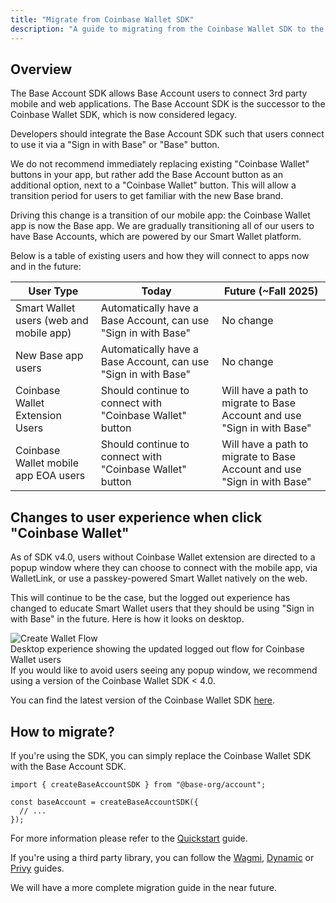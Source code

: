```yaml
---
title: "Migrate from Coinbase Wallet SDK"
description: "A guide to migrating from the Coinbase Wallet SDK to the Base Account SDK"
---
```


## Overview

The Base Account SDK allows Base Account users to connect 3rd party mobile and web applications. The Base Account SDK is the successor to the Coinbase Wallet SDK, which is now considered legacy.  

Developers should integrate the Base Account SDK such that users connect to use it via a "Sign in with Base" or "Base" button. 

We do not recommend immediately replacing existing "Coinbase Wallet" buttons in your app, but rather add the Base Account button as an additional option, next to a "Coinbase Wallet" button. This will allow a transition period for users to get familiar with the new Base brand. 

Driving this change is a transition of our mobile app: the Coinbase Wallet app is now the Base app. We are gradually transitioning all of our users to have Base Accounts, which are powered by our Smart Wallet platform. 

Below is a table of existing users and how they will connect to apps now and in the future:

| User Type | Today | Future (~Fall 2025) |
|-----------|-------|---------------------|
| Smart Wallet users (web and mobile app) | Automatically have a Base Account, can use "Sign in with Base" | No change |
| New Base app users | Automatically have a Base Account, can use "Sign in with Base" | No change |
| Coinbase Wallet Extension Users | Should continue to connect with "Coinbase Wallet" button | Will have a path to migrate to Base Account and use "Sign in with Base" |
| Coinbase Wallet mobile app EOA users | Should continue to connect with "Coinbase Wallet" button | Will have a path to migrate to Base Account and use "Sign in with Base" |

## Changes to user experience when click "Coinbase Wallet" 

As of SDK v4.0, users without Coinbase Wallet extension are directed to a popup window where they can choose to connect with the mobile app, via WalletLink, or use a passkey-powered Smart Wallet natively on the web. 

This will continue to be the case, but the logged out experience has changed to educate Smart Wallet users that they should be using "Sign in with Base" in the future. Here is how it looks on desktop.

<div style={{ display: 'flex', justifyContent: 'center', margin: '2rem 0' }}>
  <img src="/images/base-account/CreateWalletFlow.png" alt="Create Wallet Flow" style={{ width: '300px', height: 'auto' }} />
</div>

<div style={{ textAlign: 'center', fontStyle: 'italic', marginBottom: '2rem' }}>
  Desktop experience showing the updated logged out flow for Coinbase Wallet users
</div>

<Tip>
If you would like to avoid users seeing any popup window, we recommend using a version of the Coinbase Wallet SDK < 4.0.

You can find the latest version of the Coinbase Wallet SDK [here](https://github.com/coinbase/coinbase-wallet-sdk/releases).
</Tip>



## How to migrate?

If you're using the SDK, you can simply replace the Coinbase Wallet SDK with the Base Account SDK.

```tsx
import { createBaseAccountSDK } from "@base-org/account";

const baseAccount = createBaseAccountSDK({
  // ...
});
```

For more information please refer to the [Quickstart](/base-account/quickstart/web) guide.

If you're using a third party library, you can follow the [Wagmi](/base-account/framework-integrations/nextjs-with-wagmi), [Dynamic](/base-account/framework-integrations/nextjs-with-dynamic) or [Privy](/base-account/framework-integrations/nextjs-with-privy) guides.

We will have a more complete migration guide in the near future.


